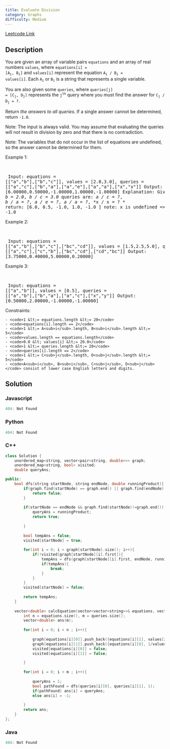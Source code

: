 ```yaml
---
title: Evaluate Division
category: Graphs
difficulty: Medium
---
```


<Callout>

[Leetcode Link](https://leetcode.com/problems/evaluate-division)

</Callout>

## Description
You are given an array of variable pairs <code>equations</code> and an array of real numbers <code>values</code>, where <code>equations[i] = [A<sub>i</sub>, B<sub>i</sub>]</code> and <code>values[i]</code> represent the equation <code>A<sub>i</sub> / B<sub>i</sub> = values[i]</code>. Each <code>A<sub>i</sub></code> or <code>B<sub>i</sub></code> is a string that represents a single variable.

You are also given some <code>queries</code>, where <code>queries[j] = [C<sub>j</sub>, D<sub>j</sub>]</code> represents the <code>j<sup>th</sup></code> query where you must find the answer for <code>C<sub>j</sub> / D<sub>j</sub> = ?</code>.

Return *the answers to all queries*. If a single answer cannot be determined, return <code>-1.0</code>.

Note: The input is always valid. You may assume that evaluating the queries will not result in division by zero and that there is no contradiction.

Note: The variables that do not occur in the list of equations are undefined, so the answer cannot be determined for them.

 
Example 1:

<br /><pre className="overflow-x-auto">
Input: equations = [[&quot;a&quot;,&quot;b&quot;],[&quot;b&quot;,&quot;c&quot;]], values = [2.0,3.0], queries = [[&quot;a&quot;,&quot;c&quot;],[&quot;b&quot;,&quot;a&quot;],[&quot;a&quot;,&quot;e&quot;],[&quot;a&quot;,&quot;a&quot;],[&quot;x&quot;,&quot;x&quot;]]
Output: [6.00000,0.50000,-1.00000,1.00000,-1.00000]
Explanation: 
Given: *a / b = 2.0*, *b / c = 3.0*
queries are: *a / c = ?*, *b / a = ?*, *a / e = ?*, *a / a = ?*, *x / x = ? *
return: [6.0, 0.5, -1.0, 1.0, -1.0 ]
note: x is undefined =&gt; -1.0</pre>

Example 2:

<br /><pre className="overflow-x-auto">
Input: equations = [[&quot;a&quot;,&quot;b&quot;],[&quot;b&quot;,&quot;c&quot;],[&quot;bc&quot;,&quot;cd&quot;]], values = [1.5,2.5,5.0], queries = [[&quot;a&quot;,&quot;c&quot;],[&quot;c&quot;,&quot;b&quot;],[&quot;bc&quot;,&quot;cd&quot;],[&quot;cd&quot;,&quot;bc&quot;]]
Output: [3.75000,0.40000,5.00000,0.20000]
</pre>

Example 3:

<br /><pre className="overflow-x-auto">
Input: equations = [[&quot;a&quot;,&quot;b&quot;]], values = [0.5], queries = [[&quot;a&quot;,&quot;b&quot;],[&quot;b&quot;,&quot;a&quot;],[&quot;a&quot;,&quot;c&quot;],[&quot;x&quot;,&quot;y&quot;]]
Output: [0.50000,2.00000,-1.00000,-1.00000]
</pre>

 
Constraints:


	- <code>1 &lt;= equations.length &lt;= 20</code>
	- <code>equations[i].length == 2</code>
	- <code>1 &lt;= A<sub>i</sub>.length, B<sub>i</sub>.length &lt;= 5</code>
	- <code>values.length == equations.length</code>
	- <code>0.0 &lt; values[i] &lt;= 20.0</code>
	- <code>1 &lt;= queries.length &lt;= 20</code>
	- <code>queries[i].length == 2</code>
	- <code>1 &lt;= C<sub>j</sub>.length, D<sub>j</sub>.length &lt;= 5</code>
	- <code>A<sub>i</sub>, B<sub>i</sub>, C<sub>j</sub>, D<sub>j</sub></code> consist of lower case English letters and digits.



## Solution

### Javascript
```javascript
404: Not Found
```
### Python
```python
404: Not Found
```
### C++
```cpp
class Solution {
    unordered_map<string, vector<pair<string, double>>> graph;
    unordered_map<string, bool> visited;
    double queryAns;

public:
    bool dfs(string startNode, string endNode, double runningProduct){
        if(graph.find(startNode) == graph.end() || graph.find(endNode) == graph.end()) {
            return false;
        }
        
        if(startNode == endNode && graph.find(startNode)!=graph.end()) {
            queryAns = runningProduct;
            return true;
            
        }
        
        bool tempAns = false;
        visited[startNode] = true;
        
        for(int i = 0; i < graph[startNode].size(); i++){
            if(!visited[graph[startNode][i].first]){
                tempAns = dfs(graph[startNode][i].first, endNode, runningProduct*graph[startNode][i].second);
                if(tempAns){
                    break;
                }
            }
        }
        visited[startNode] = false;
        
        return tempAns;
    }
    
    vector<double> calcEquation(vector<vector<string>>& equations, vector<double>& values, vector<vector<string>>& queries) {
        int n = equations.size(), m = queries.size();
        vector<double> ans(m);
        
        for(int i = 0; i < n ; i++){
            
            graph[equations[i][0]].push_back({equations[i][1], values[i]});
            graph[equations[i][1]].push_back({equations[i][0], 1/values[i]});
            visited[equations[i][0]] = false;
            visited[equations[i][1]] = false;

        }
        
        for(int i = 0; i < m ; i++){
            
            queryAns = 1;
            bool pathFound = dfs(queries[i][0], queries[i][1], 1);            
            if(pathFound) ans[i] = queryAns;
            else ans[i] = -1;
            
        }
        return ans;
    }
};

```
### Java
```java
404: Not Found
```


